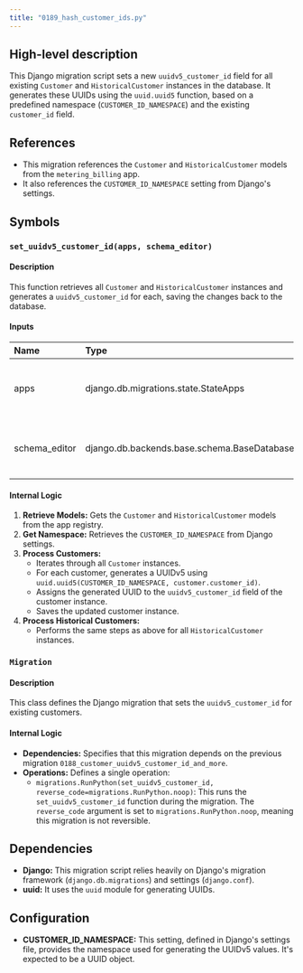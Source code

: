 ```yaml
---
title: "0189_hash_customer_ids.py"
---
```


## High-level description
This Django migration script sets a new `uuidv5_customer_id` field for all existing `Customer` and `HistoricalCustomer` instances in the database. It generates these UUIDs using the `uuid.uuid5` function, based on a predefined namespace (`CUSTOMER_ID_NAMESPACE`) and the existing `customer_id` field.

## References
- This migration references the `Customer` and `HistoricalCustomer` models from the `metering_billing` app.
- It also references the `CUSTOMER_ID_NAMESPACE` setting from Django's settings.

## Symbols
### `set_uuidv5_customer_id(apps, schema_editor)`
#### Description
This function retrieves all `Customer` and `HistoricalCustomer` instances and generates a `uuidv5_customer_id` for each, saving the changes back to the database.

#### Inputs
| Name | Type | Description |
|:-----|:-----|:------------|
| apps | django.db.migrations.state.StateApps | Registry of models and other application state. |
| schema_editor | django.db.backends.base.schema.BaseDatabaseSchemaEditor | Object for managing database schema changes. |

#### Internal Logic
1. **Retrieve Models:** Gets the `Customer` and `HistoricalCustomer` models from the app registry.
2. **Get Namespace:** Retrieves the `CUSTOMER_ID_NAMESPACE` from Django settings.
3. **Process Customers:**
    - Iterates through all `Customer` instances.
    - For each customer, generates a UUIDv5 using `uuid.uuid5(CUSTOMER_ID_NAMESPACE, customer.customer_id)`.
    - Assigns the generated UUID to the `uuidv5_customer_id` field of the customer instance.
    - Saves the updated customer instance.
4. **Process Historical Customers:**
    - Performs the same steps as above for all `HistoricalCustomer` instances.

### `Migration`
#### Description
This class defines the Django migration that sets the `uuidv5_customer_id` for existing customers.

#### Internal Logic
- **Dependencies:** Specifies that this migration depends on the previous migration `0188_customer_uuidv5_customer_id_and_more`.
- **Operations:** Defines a single operation:
    - `migrations.RunPython(set_uuidv5_customer_id, reverse_code=migrations.RunPython.noop)`: This runs the `set_uuidv5_customer_id` function during the migration. The `reverse_code` argument is set to `migrations.RunPython.noop`, meaning this migration is not reversible.

## Dependencies
- **Django:** This migration script relies heavily on Django's migration framework (`django.db.migrations`) and settings (`django.conf`).
- **uuid:** It uses the `uuid` module for generating UUIDs.

## Configuration
- **CUSTOMER_ID_NAMESPACE:** This setting, defined in Django's settings file, provides the namespace used for generating the UUIDv5 values. It's expected to be a UUID object.
